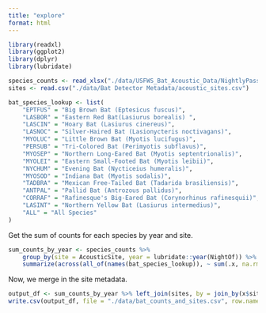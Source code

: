 ```yaml
---
title: "explore"
format: html
---
```


```r
library(readxl)
library(ggplot2)
library(dplyr)
library(lubridate)

species_counts <- read_xlsx("./data/USFWS_Bat_Acoustic_Data/NightlyPassCounts.xlsx")
sites <- read.csv("./data/Bat Detector Metadata/acoustic_sites.csv")
```

```r
bat_species_lookup <- list(
    "EPTFUS" = "Big Brown Bat (Eptesicus fuscus)",
    "LASBOR" = "Eastern Red Bat(Lasiurus borealis) ",
    "LASCIN" = "Hoary Bat (Lasiurus cinereus)",
    "LASNOC" = "Silver-Haired Bat (Lasionycteris noctivagans)",
    "MYOLUC" = "Little Brown Bat (Myotis lucifugus)",
    "PERSUB" = "Tri-Colored Bat (Perimyotis subflavus)",
    "MYOSEP" = "Northern Long-Eared Bat (Myotis septentrionalis)",
    "MYOLEI" = "Eastern Small-Footed Bat (Myotis leibii)",
    "NYCHUM" = "Evening Bat (Nycticeius humeralis)",
    "MYOSOD" = "Indiana Bat (Myotis sodalis)",
    "TADBRA" = "Mexican Free-Tailed Bat (Tadarida brasiliensis)",
    "ANTPAL" = "Pallid Bat (Antrozous pallidus)",
    "CORRAF" = "Rafinesque's Big-Eared Bat (Corynorhinus rafinesquii)",
    "LASINT" = "Northern Yellow Bat (Lasiurus intermedius)",
    "ALL" = "All Species"
)
```


Get the sum of counts for each species by year and site.

```r
sum_counts_by_year <- species_counts %>%
    group_by(site = AcousticSite, year = lubridate::year(NightOf)) %>%
    summarize(across(all_of(names(bat_species_lookup)), ~ sum(.x, na.rm = TRUE)))
```

Now, we merge in the site metadata.

```r
output_df <- sum_counts_by_year %>% left_join(sites, by = join_by(x$site == y$AcousticSite), suffix = c(".counts", ".site"))
write.csv(output_df, file = "./data/bat_counts_and_sites.csv", row.names = FALSE)
```
